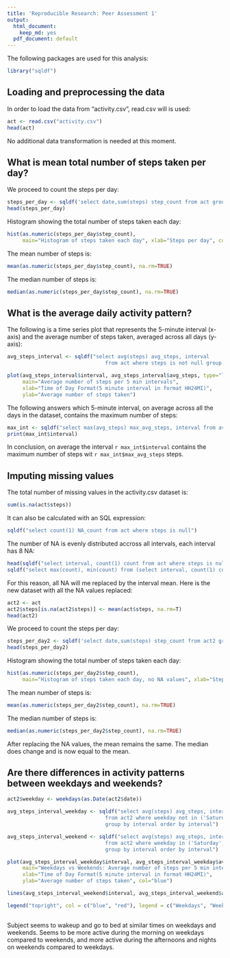 ```yaml
---
title: 'Reproducible Research: Peer Assessment 1'
output:
  html_document:
    keep_md: yes
  pdf_document: default
---
```


The following packages are used for this analysis:

```r
library("sqldf")
```

## Loading and preprocessing the data

In order to load the data from "activity.csv", read.csv will is used:

```r
act <- read.csv("activity.csv")
head(act)
```

No additional data transformation is needed at this moment.

## What is mean total number of steps taken per day?

We proceed to count the steps per day:

```r
steps_per_day <- sqldf('select date,sum(steps) step_count from act group by date order by date')
head(steps_per_day)
```

Histogram showing the total number of steps taken each day:

```r
hist(as.numeric(steps_per_day$step_count), 
     main="Histogram of steps taken each day", xlab="Steps per day", col="red", breaks=30)
```

The mean number of steps is:

```r
mean(as.numeric(steps_per_day$step_count), na.rm=TRUE)
```

The median number of steps is:

```r
median(as.numeric(steps_per_day$step_count), na.rm=TRUE)
```

## What is the average daily activity pattern?

The following is a time series plot that represents the 5-minute interval (x-axis) and the average number of steps taken, averaged across all days (y-axis):

```r
avg_steps_interval <- sqldf("select avg(steps) avg_steps, interval 
                                from act where steps is not null group by interval order by interval")

plot(avg_steps_interval$interval, avg_steps_interval$avg_steps, type="l", 
     main="Average number of steps per 5 min intervals", 
     xlab="Time of Day Format(5 minute interval in format HH24MI)", 
     ylab="Average number of steps taken")
```

The following answers which 5-minute interval, on average across all the days in the dataset, contains the maximum number of steps:

```r
max_int <- sqldf("select max(avg_steps) max_avg_steps, interval from avg_steps_interval")
print(max_int$interval)
```

In conclusion, on average the interval `r max_int$interval` contains the maximum number of steps wit `r max_int$max_avg_steps` steps.

## Imputing missing values

The total number of missing values in the activity.csv dataset is:

```r
sum(is.na(act$steps))
```

It can also be calculated with an SQL expression:

```r
sqldf("select count(1) NA_count from act where steps is null")
```

The number of NA is evenly distributed accross all intervals, each interval has 8 NA:
```r
head(sqldf("select interval, count(1) count from act where steps is null group by interval order by 2 desc"))
sqldf("select max(count), min(count) from (select interval, count(1) count from act where steps is null group by interval)")
```

For this reason, all NA will me replaced by the interval mean. Here is the new dataset with all the NA values replaced:
```r
act2 <- act
act2$steps[is.na(act2$steps)] <- mean(act$steps, na.rm=T)
head(act2)
```

We proceed to count the steps per day:

```r
steps_per_day2 <- sqldf('select date,sum(steps) step_count from act2 group by date order by date')
head(steps_per_day2)
```

Histogram showing the total number of steps taken each day:

```r
hist(as.numeric(steps_per_day2$step_count), 
     main="Histogram of steps taken each day, no NA values", xlab="Steps per day", col="blue", breaks=30)
```

The mean number of steps is:

```r
mean(as.numeric(steps_per_day2$step_count), na.rm=TRUE)
```

The median number of steps is:

```r
median(as.numeric(steps_per_day2$step_count), na.rm=TRUE)
```

After replacing the NA values, the mean remains the same. The median does change and is now equal to the mean.


## Are there differences in activity patterns between weekdays and weekends?

```r
act2$weekday <- weekdays(as.Date(act2$date))

avg_steps_interval_weekday <- sqldf("select avg(steps) avg_steps, interval 
                                from act2 where weekday not in ('Saturday','Sunday') 
                                group by interval order by interval")

avg_steps_interval_weekend <- sqldf("select avg(steps) avg_steps, interval 
                                from act2 where weekday in ('Saturday','Sunday') 
                                group by interval order by interval")

plot(avg_steps_interval_weekday$interval, avg_steps_interval_weekday$avg_steps, type="l", 
     main="Weekdays vs Weekends: Average number of steps per 5 min intervals", 
     xlab="Time of Day Format(5 minute interval in format HH24MI)", 
     ylab="Average number of steps taken", col="blue")

lines(avg_steps_interval_weekend$interval, avg_steps_interval_weekend$avg_steps, type="l", col="red")

legend("topright", col = c("blue", "red"), legend = c("Weekdays", "Weekends"), lty=c(1,1), cex=1)
        

```

Subject seems to wakeup and go to bed at similar times on weekdays and weekends. Seems to be more active during the morning on weekdays compared to weekends, and more active during the afternoons and nights on weekends compared to weekdays.
